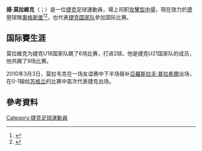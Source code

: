 {{noteTA
|G1=Football
|G2=德甲
|1=zh-cn:莫拉维克;zh-hk:莫拉域克;zh-tw:莫拉維克;
}}

{{Infobox football biography
| name                = 扬·莫拉维克<br>Jan Morávek
| image               = Jan Moravek.jpg
| image_size          = 220px
| fullname            = Jan Morávek
| birth_date          = {{birth date and age|1989|11|01|df=yes}}
| birth_place         = [[捷克斯洛伐克|捷克斯洛伐克]][[布拉格|布拉格]]
| height              = {{height|m=1.80|precision=0}}
| position            = 攻擊型中場
| currentclub         = [[奧格斯堡足球俱樂部|奧格斯堡]]
| clubnumber          = 14
| youthyears1         = 1995–2007 | youthclubs1 = [[波希米揚斯1905足球俱樂部|波希美恩斯]]
| years1              = 2007–2009 | clubs1 = [[波希米揚斯1905足球俱樂部|波希美恩斯]] | caps1 = 39 | goals1 = 11
| years2              = 2009–2012 | clubs2 = [[沙尔克04足球俱乐部|史浩克04]] | caps2 = 13 | goals2 =  2
| years3              = 2010–2011 | clubs3 = → [[凯泽斯劳滕足球俱乐部|凱沙羅頓]] (租借) | caps3 = 29 | goals3 =  5
| years4              = 2012 | clubs4 = → [[奧格斯堡足球俱樂部|奧格斯堡]] (租借) | caps4 =  3 | goals4 =  0
| years5              = 2012– | clubs5 = [[奧格斯堡足球俱樂部|奧格斯堡]] | caps5 = 101 | goals5 =  2
| nationalyears1      = 2007–2008 | nationalteam1 = 捷克U19
| nationalcaps1       = 11 | nationalgoals1 = 3
| nationalyears2      = 2009 | nationalteam2 = 捷克U20
| nationalcaps2       = 3 | nationalgoals2 = 0
| nationalyears3      = 2008–2011 | nationalteam3 = [[捷克21歲以下國家足球隊|捷克U21]]
| nationalcaps3       = 9 | nationalgoals3 = 0
| nationalyears4      = 2010– | nationalteam4 = [[捷克國家足球隊|捷克]]
| nationalcaps4       = 3 | nationalgoals4 = 0
| club-update         = 2020年5月24日
| ntupdate            = 2011年7月14日
}}
'''揚·莫拉維克'''（{{lang-cz|Jan Morávek}}；{{bd|1989年|11月1日}}）是一位[[捷克|捷克]]足球運動員，場上司职[[中场|攻擊型中場]]，現在效力於[[德國足球甲級聯賽|德甲]]球隊[[奧格斯堡足球俱樂部|奧格斯堡]]<ref>{{cite web|language=de|title=Schalke verpflichtet Jan Moravek|date=17 February 2009|publisher=spox.com|accessdate=26 April 2009|url=http://www.spox.com/de/sport/fussball/rundumdenball/0902/fussball-ticker-bundesliga-fc-bayern-premier-league-rund-um-den-ball-1702.html|archive-date=2014-02-21|archive-url=https://web.archive.org/web/20140221161452/http://www.spox.com/de/sport/fussball/rundumdenball/0902/fussball-ticker-bundesliga-fc-bayern-premier-league-rund-um-den-ball-1702.html|dead-url=no}}</ref><ref>{{cite web | url = http://www.focus.de/sport/fussball/bundesliga1/bundesliga-schalke-holt-talente-moravek-und-mezquida_aid_383760.html | title = Schalke holt Talente Moravek und Mezquida | language = de | publisher = focus.de | date = 24 March 2009 | accessdate = 14 September 2012 | archive-date = 2016-03-04 | archive-url = https://web.archive.org/web/20160304034737/http://www.focus.de/sport/fussball/bundesliga1/bundesliga-schalke-holt-talente-moravek-und-mezquida_aid_383760.html | dead-url = no }}</ref>，也代表[[捷克國家足球隊|捷克国家队]]參加国际比赛。

==国际賽生涯==
莫拉維克为捷克U18国家队踢了6场比赛，打进2球。他是捷克U21国家队的成员，他共踢了9场比赛。

2010年3月3日，莫拉韦克在一场友谊赛中下半场替补[[亞羅斯拉夫·普拉希爾|亞羅斯拉夫·普拉希爾]]出场，在0-1输给[[苏格兰国家足球队|苏格兰]]的比赛中首次代表捷克出场。

==參考資料==
{{Reflist}}

{{奧格斯堡球員名單}}
{{DEFAULTSORT: Morávek, Jan}}
[[Category:捷克足球運動員|Category:捷克足球運動員]]